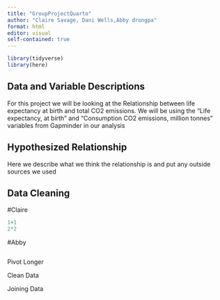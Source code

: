 ```yaml
---
title: "GroupProjectQuarto"
author: "Claire Savage, Dani Wells,Abby drongpa"
format: html
editor: visual
self-contained: true
---
```


```r
library(tidyverse)
library(here)
```

## Data and Variable Descriptions

For this project we will be looking at the Relationship between life expectancy at birth and total CO2 emissions. We will be using the "Life expectancy, at birth" and "Consumption CO2 emissions, million tonnes" variables from Gapminder in our analysis

## Hypothesized Relationship

Here we describe what we think the relationship is and put any outside sources we used

## Data Cleaning

#Claire

```r
1+1
2*2
```

#Abby

```r

```

Pivot Longer

Clean Data

Joining Data
